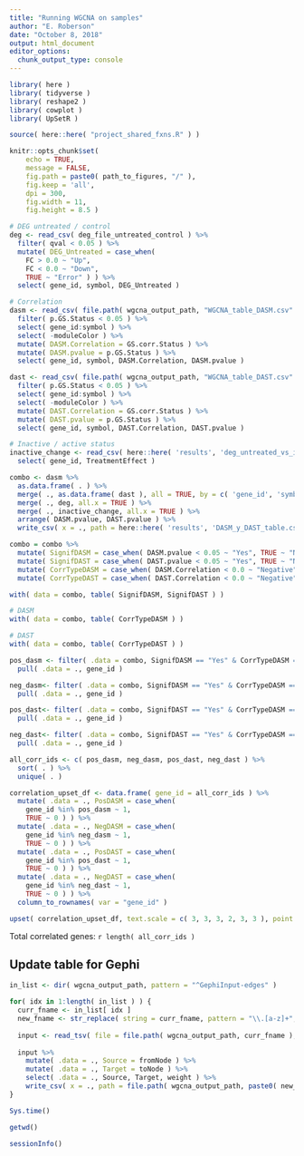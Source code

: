 ```yaml
---
title: "Running WGCNA on samples"
author: "E. Roberson"
date: "October 8, 2018"
output: html_document
editor_options: 
  chunk_output_type: console
---
```


```r
library( here )
library( tidyverse )
library( reshape2 )
library( cowplot )
library( UpSetR )
```

```r
source( here::here( "project_shared_fxns.R" ) )
```

```r
knitr::opts_chunk$set(
	echo = TRUE,
	message = FALSE,
	fig.path = paste0( path_to_figures, "/" ),
	fig.keep = 'all',
	dpi = 300,
	fig.width = 11,
	fig.height = 8.5 )
```

```r
# DEG untreated / control
deg <- read_csv( deg_file_untreated_control ) %>%
  filter( qval < 0.05 ) %>%
  mutate( DEG_Untreated = case_when( 
    FC > 0.0 ~ "Up",
    FC < 0.0 ~ "Down",
    TRUE ~ "Error" ) ) %>%
  select( gene_id, symbol, DEG_Untreated )

# Correlation
dasm <- read_csv( file.path( wgcna_output_path, "WGCNA_table_DASM.csv" ) ) %>%
  filter( p.GS.Status < 0.05 ) %>%
  select( gene_id:symbol ) %>%
  select( -moduleColor ) %>%
  mutate( DASM.Correlation = GS.corr.Status ) %>%
  mutate( DASM.pvalue = p.GS.Status ) %>%
  select( gene_id, symbol, DASM.Correlation, DASM.pvalue )

dast <- read_csv( file.path( wgcna_output_path, "WGCNA_table_DAST.csv" ) ) %>%
  filter( p.GS.Status < 0.05 ) %>%
  select( gene_id:symbol ) %>%
  select( -moduleColor ) %>%
  mutate( DAST.Correlation = GS.corr.Status ) %>%
  mutate( DAST.pvalue = p.GS.Status ) %>%
  select( gene_id, symbol, DAST.Correlation, DAST.pvalue )

# Inactive / active status
inactive_change <- read_csv( here::here( 'results', 'deg_untreated_vs_inactive_paired_with_treateffect.csv' ) ) %>%
  select( gene_id, TreatmentEffect )
```

```r
combo <- dasm %>%
  as.data.frame( . ) %>%
  merge( ., as.data.frame( dast ), all = TRUE, by = c( 'gene_id', 'symbol' ) ) %>%
  merge( ., deg, all.x = TRUE ) %>%
  merge( ., inactive_change, all.x = TRUE ) %>%
  arrange( DASM.pvalue, DAST.pvalue ) %>%
  write_csv( x = ., path = here::here( 'results', 'DASM_y_DAST_table.csv' ) )

combo = combo %>%
  mutate( SignifDASM = case_when( DASM.pvalue < 0.05 ~ "Yes", TRUE ~ "No" ) ) %>%
  mutate( SignifDAST = case_when( DAST.pvalue < 0.05 ~ "Yes", TRUE ~ "No" ) ) %>%
  mutate( CorrTypeDASM = case_when( DASM.Correlation < 0.0 ~ "Negative", TRUE ~ "Positive" ) ) %>%
  mutate( CorrTypeDAST = case_when( DAST.Correlation < 0.0 ~ "Negative", TRUE ~ "Positive" ) )

with( data = combo, table( SignifDASM, SignifDAST ) )

# DASM
with( data = combo, table( CorrTypeDASM ) )

# DAST
with( data = combo, table( CorrTypeDAST ) )
```

```r
pos_dasm <- filter( .data = combo, SignifDASM == "Yes" & CorrTypeDASM == "Positive" ) %>%
  pull( .data = ., gene_id )

neg_dasm<- filter( .data = combo, SignifDASM == "Yes" & CorrTypeDASM == "Negative" ) %>%
  pull( .data = ., gene_id )

pos_dast<- filter( .data = combo, SignifDAST == "Yes" & CorrTypeDASM == "Positive" ) %>%
  pull( .data = ., gene_id )

neg_dast<- filter( .data = combo, SignifDAST == "Yes" & CorrTypeDASM == "Negative" ) %>%
  pull( .data = ., gene_id )

all_corr_ids <- c( pos_dasm, neg_dasm, pos_dast, neg_dast ) %>%
  sort( . ) %>%
  unique( . )

correlation_upset_df <- data.frame( gene_id = all_corr_ids ) %>%
  mutate( .data = ., PosDASM = case_when(
    gene_id %in% pos_dasm ~ 1,
    TRUE ~ 0 ) ) %>%
  mutate( .data = ., NegDASM = case_when(
    gene_id %in% neg_dasm ~ 1,
    TRUE ~ 0 ) ) %>%
  mutate( .data = ., PosDAST = case_when(
    gene_id %in% pos_dast ~ 1,
    TRUE ~ 0 ) ) %>%
  mutate( .data = ., NegDAST = case_when(
    gene_id %in% neg_dast ~ 1,
    TRUE ~ 0 ) ) %>%
  column_to_rownames( var = "gene_id" )

upset( correlation_upset_df, text.scale = c( 3, 3, 3, 2, 3, 3 ), point.size = 5, line.size = 2, nintersects = NA )
```

Total correlated genes: `r length( all_corr_ids )`

## Update table for Gephi
```r
in_list <- dir( wgcna_output_path, pattern = "^GephiInput-edges" )

for( idx in 1:length( in_list ) ) {
  curr_fname <- in_list[ idx ]
  new_fname <- str_replace( string = curr_fname, pattern = "\\.[a-z]+", replacement = "" )
  
  input <- read_tsv( file = file.path( wgcna_output_path, curr_fname ), col_names = TRUE )
  
  input %>%
    mutate( .data = ., Source = fromNode ) %>%
    mutate( .data = ., Target = toNode ) %>%
    select( .data = ., Source, Target, weight ) %>%
    write_csv( x = ., path = file.path( wgcna_output_path, paste0( new_fname, ".csv" ) ) )
}
```

```r
Sys.time()

getwd()
  
sessionInfo()
```
